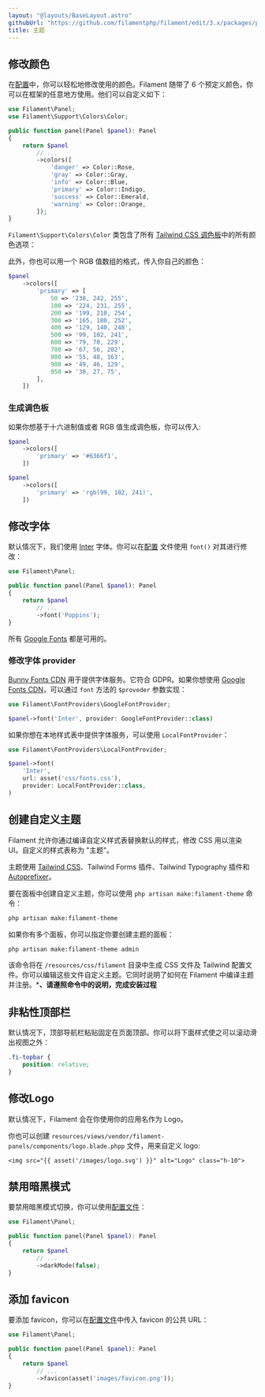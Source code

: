 ```yaml
---
layout: "@layouts/BaseLayout.astro"
githubUrl: "https://github.com/filamentphp/filament/edit/3.x/packages/panels/docs/11-themes.md"
title: 主题
---
```


## 修改颜色

在[配置](configuration)中，你可以轻松地修改使用的颜色。Filament 随带了 6 个预定义颜色，你可以在框架的任意地方使用。他们可以自定义如下：

```php
use Filament\Panel;
use Filament\Support\Colors\Color;

public function panel(Panel $panel): Panel
{
    return $panel
        // ...
        ->colors([
            'danger' => Color::Rose,
            'gray' => Color::Gray,
            'info' => Color::Blue,
            'primary' => Color::Indigo,
            'success' => Color::Emerald,
            'warning' => Color::Orange,
        ]);
}
```

`Filament\Support\Colors\Color` 类包含了所有 [Tailwind CSS 调色板](https://tailwindcss.com/docs/customizing-colors)中的所有颜色选项：

此外，你也可以用一个 RGB 值数组的格式，传入你自己的颜色：

```php
$panel
    ->colors([
        'primary' => [
            50 => '238, 242, 255',
            100 => '224, 231, 255',
            200 => '199, 210, 254',
            300 => '165, 180, 252',
            400 => '129, 140, 248',
            500 => '99, 102, 241',
            600 => '79, 70, 229',
            700 => '67, 56, 202',
            800 => '55, 48, 163',
            900 => '49, 46, 129',
            950 => '30, 27, 75',
        ],
    ])
```

### 生成调色板

如果你想基于十六进制值或者 RGB 值生成调色板，你可以传入:

```php
$panel
    ->colors([
        'primary' => '#6366f1',
    ])

$panel
    ->colors([
        'primary' => 'rgb(99, 102, 241)',
    ])
```

## 修改字体

默认情况下，我们使用 [Inter](https://fonts.google.com/specimen/Inter) 字体。你可以在[配置](configuration) 文件使用 `font()` 对其进行修改：

```php
use Filament\Panel;

public function panel(Panel $panel): Panel
{
    return $panel
        // ...
        ->font('Poppins');
}
```

所有 [Google Fonts](https://fonts.google.com) 都是可用的。

### 修改字体 provider

[Bunny Fonts CDN](https://fonts.bunny.net) 用于提供字体服务。它符合 GDPR。如果你想使用 [Google Fonts CDN](https://fonts.google.com)，可以通过 `font` 方法的 `$proveder` 参数实现：

```php
use Filament\FontProviders\GoogleFontProvider;

$panel->font('Inter', provider: GoogleFontProvider::class)
```

如果你想在本地样式表中提供字体服务，可以使用 `LocalFontProvider`：

```php
use Filament\FontProviders\LocalFontProvider;

$panel->font(
    'Inter',
    url: asset('css/fonts.css'),
    provider: LocalFontProvider::class,
)
```

## 创建自定义主题

Filament 允许你通过编译自定义样式表替换默认的样式，修改 CSS 用以渲染 UI。自定义的样式表称为 "主题"。

主题使用 [Tailwind CSS](https://tailwindcss.com)、Tailwind Forms 插件、Tailwind Typography 插件和 [Autoprefixer](https://github.com/postcss/autoprefixer)。

要在面板中创建自定义主题，你可以使用 `php artisan make:filament-theme` 命令：

```bash
php artisan make:filament-theme
```

如果你有多个面板，你可以指定你要创建主题的面板：

```bash
php artisan make:filament-theme admin
```

该命令将在 `/resources/css/filament` 目录中生成 CSS 文件及 Tailwind 配置文件。你可以编辑这些文件自定义主题。它同时说明了如何在 Filament 中编译主题并注册。***、请遵照命令中的说明，完成安装过程**

## 非粘性顶部栏

默认情况下，顶部导航栏粘贴固定在页面顶部。你可以将下面样式使之可以滚动滑出视图之外：

```css
.fi-topbar {
    position: relative;
}
```

## 修改Logo

默认情况下，Filament 会在你使用你的应用名作为 Logo。

你也可以创建 `resources/views/vendor/filament-panels/components/logo.blade.phpp` 文件，用来自定义 logo:

```blade
<img src="{{ asset('/images/logo.svg') }}" alt="Logo" class="h-10">
```

## 禁用暗黑模式

要禁用暗黑模式切换，你可以使用[配置文件](configuration)：

```php
use Filament\Panel;

public function panel(Panel $panel): Panel
{
    return $panel
        // ...
        ->darkMode(false);
}
```

## 添加 favicon

要添加 favicon，你可以在[配置文件](configuration)中传入 favicon 的公共 URL：

```php
use Filament\Panel;

public function panel(Panel $panel): Panel
{
    return $panel
        // ...
        ->favicon(asset('images/favicon.png'));
}
```
